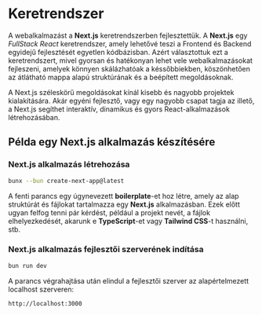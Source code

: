 
# Keretrendszer

A webalkalmazást a **Next.js** keretrendszerben fejlesztettük. A **Next.js** egy _FullStack React_ keretrendszer, amely lehetővé teszi a Frontend és Backend egyidejű fejlesztését egyetlen kódbázisban. Azért választottuk ezt a keretrendszert, mivel gyorsan és hatékonyan lehet vele webalkalmazásokat fejleszeni, amelyek könnyen skálázhatóak a késsőbbiekben, köszönhetően az átlátható mappa alapú struktúrának és a beépített megoldásoknak.

A Next.js széleskörű megoldásokat kínál kisebb és nagyobb projektek kialakítására. Akár egyéni fejlesztő, vagy egy nagyobb csapat tagja az illető, a Next.js segíthet interaktív, dinamikus és gyors React-alkalmazások létrehozásában.

## Példa egy Next.js alkalmazás készítésére

<Steps>

### Next.js alkalmazás létrehozása

```bash
bunx --bun create-next-app@latest
```

A fenti parancs egy úgynevezett **boilerplate**-et hoz létre, amely az alap struktúrát és fájlokat tartalmazza egy **Next.js** alkalmazásban. Ezek előtt ugyan felfog tenni pár kérdést, például a projekt nevét, a fájlok elhelyezkedését, akarunk e **TypeScript**-et vagy **Tailwind CSS**-t használni, stb.

### Next.js alkalmazás fejlesztői szerverének indítása

```bash
bun run dev
```

A parancs végrahajtása után elindul a fejlesztői szerver az alapértelmezett localhost szerveren:

```plaintext
http://localhost:3000
```

</Steps>
